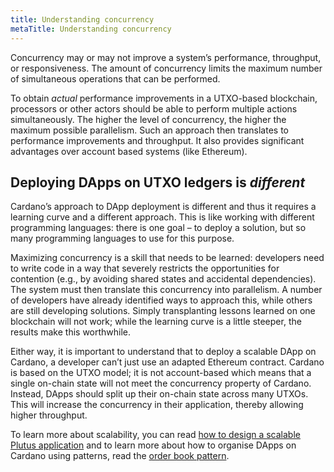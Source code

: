```yaml
---
title: Understanding concurrency
metaTitle: Understanding concurrency
---
```


Concurrency may or may not improve a system’s performance, throughput, or responsiveness. The amount of concurrency limits the maximum number of simultaneous operations that can be performed. 

To obtain *actual* performance improvements in a UTXO-based blockchain, processors or other actors should be able to perform multiple actions simultaneously. The higher the level of concurrency, the higher the maximum possible parallelism. Such an approach then translates to performance improvements and throughput. It also provides significant advantages over account based systems (like Ethereum).

## Deploying DApps on UTXO ledgers is *different*

Cardano’s approach to DApp deployment is different and thus it requires a learning curve and a different approach. This is like working with different programming languages: there is one goal – to deploy a solution, but so many programming languages to use for this purpose. 

Maximizing concurrency is a skill that needs to be learned: developers need to write code in a way that severely restricts the opportunities for contention (e.g., by avoiding shared states and accidental dependencies). The system must then translate this concurrency into parallelism. A number of developers have already identified ways to approach this, while others are still developing solutions. Simply transplanting lessons learned on one blockchain will not work; while the learning curve is a little steeper, the results make this worthwhile.

Either way, it is important to understand that to deploy a scalable DApp on Cardano, a developer can’t just use an adapted Ethereum contract. Cardano is based on the UTXO model; it is not account-based which means that a single on-chain state will not meet the concurrency property of Cardano. Instead, DApps should split up their on-chain state across many UTXOs. This will increase the concurrency in their application, thereby allowing higher throughput. 

To learn more about scalability, you can read [how to design a scalable Plutus application](https://plutus.readthedocs.io/en/latest/plutus/howtos/writing-a-scalable-app.html) and to learn more about how to organise DApps on Cardano using patterns, read the [order book pattern](https://plutus.readthedocs.io/en/latest/plutus/explanations/order-book-pattern.html). 
